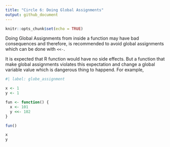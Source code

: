```yaml
---
title: "Circle 6: Doing Global Assignments"
output: github_document
---
```


```r
knitr::opts_chunk$set(echo = TRUE)
```


Doing Global Assignments from inside a function may have bad consequences and therefore, is recommended to avoid global assignments which can be done with `<<-`. 

It is expected that R function would have no side effects. But a function that make global assignments violates this expectation and change a global variable value which is dangerous thing to happend. For example,

```r
#| label: globe_assignment

x <- 1
y <- 1

fun <- function() {
  x <- 101
  y <<- 102
}

fun()

x
y
```

